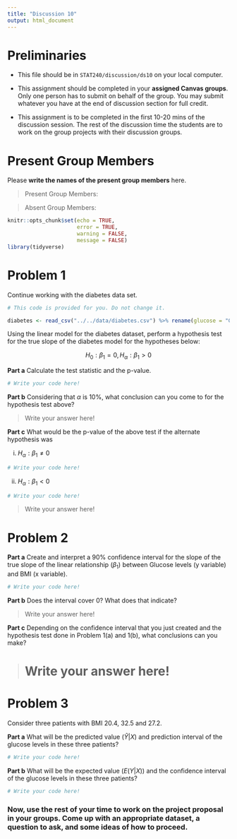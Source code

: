 ---
title: "Discussion 10"
output: html_document
---

# Preliminaries

-   This file should be in `STAT240/discussion/ds10` on your local computer.

-   This assignment should be completed in your **assigned Canvas groups**. Only one person has to submit on behalf of the group. You may submit whatever you have at the end of discussion section for full credit.

-   This assignment is to be completed in the first 10-20 mins of the discussion session. The rest of the discussion time the students are to work on the group projects with their discussion groups.

# Present Group Members

Please **write the names of the present group members** here.

> Present Group Members:

> Absent Group Members:

```{r setup, include=FALSE}
knitr::opts_chunk$set(echo = TRUE, 
                      error = TRUE, 
                      warning = FALSE, 
                      message = FALSE)
library(tidyverse)
```


# Problem 1

Continue working with the diabetes data set.

```{r}
# This code is provided for you. Do not change it.

diabetes <- read_csv("../../data/diabetes.csv") %>% rename(glucose = "Glucose") %>% filter(BMI > 1 & BMI < 50 & !is.na(BMI) & !is.na(glucose) & glucose > 0) %>% select(glucose, BMI)
```

Using the linear model for the diabetes dataset, perform a hypothesis test for the true slope of the diabetes model for the hypotheses below:

$$H_0: \beta_1=0, H_{\alpha}: \beta_1 > 0$$

**Part a** Calculate the test statistic and the p-value.

```{r}
# Write your code here!
```

**Part b** Considering that $\alpha$ is 10%, what conclusion can you come to for the hypothesis test above?

> Write your answer here!

**Part c** What would be the p-value of the above test if the alternate hypothesis was

(i) $H_{\alpha}: \beta_1 \neq 0$

```{r}
# Write your code here!
```

(ii) $H_{\alpha}: \beta_1 < 0$

```{r}
# Write your code here!
```

> Write your answer here!

# Problem 2

**Part a** Create and interpret a 90% confidence interval for the slope of the true slope of the linear relationship ($\beta_1$) between Glucose levels (y variable) and BMI (x variable).

```{r}
# Write your code here!
```


**Part b** Does the interval cover 0? What does that indicate?

> Write your answer here!

**Part c** Depending on the confidence interval that you just created and the hypothesis test done in Problem 1(a) and 1(b), what conclusions can you make?

> # Write your answer here!

# Problem 3

Consider three patients with BMI 20.4, 32.5 and 27.2.

**Part a** What will be the predicted value ($\hat{Y}|X$) and prediction interval of the glucose levels in these three patients?

```{r}
# Write your code here!
```


**Part b** What will be the expected value ($E(Y|X)$) and the confidence interval of the glucose levels in these three patients?

```{r}
# Write your code here!
```


### Now, use the rest of your time to work on the project proposal in your groups. Come up with an appropriate dataset, a question to ask, and some ideas of how to proceed. 











